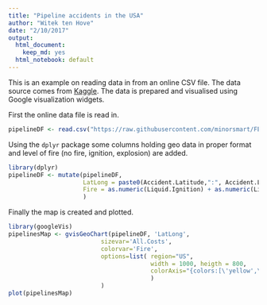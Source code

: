 ```yaml
---
title: "Pipeline accidents in the USA"
author: "Witek ten Hove"
date: "2/10/2017"
output:
  html_document: 
    keep_md: yes
  html_notebook: default
---
```



This is an example on reading data in from an online CSV file. The data source comes from [Kaggle](https://www.kaggle.com/). The data is prepared and visualised using Google visualization widgets.

First the online data file is read in.

```r
pipelineDF <- read.csv("https://raw.githubusercontent.com/minorsmart/FEB2017/master/Witek/Pipelines/database.csv")
```

Using the `dplyr` package some columns holding geo data in proper format and level of fire (no fire, ignition, explosion) are added.

```r
library(dplyr)
pipelineDF <- mutate(pipelineDF,
                     LatLong = paste0(Accident.Latitude,":", Accident.Longitude),
                     Fire = as.numeric(Liquid.Ignition) + as.numeric(Liquid.Explosion)
                     )
```
Finally the map is created and plotted.
 
```r
library(googleVis)
pipelinesMap <- gvisGeoChart(pipelineDF, 'LatLong', 
                          sizevar='All.Costs',
                          colorvar='Fire',
                          options=list( region="US",
                                        width = 1000, heigth = 800,
                                        colorAxis="{colors:[\'yellow',\'red']}"
                                        )
                          )
plot(pipelinesMap)
```

